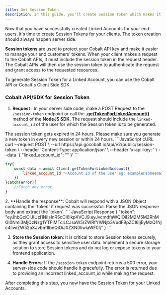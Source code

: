 ```yaml
---
title: Get Session Token
description: In this guide, you'll create Session Token which makes it easier to manage you end customer's tokens.
---
```

Now that you have successfully created Linked Accounts for your end-users, it's time to create Session Tokens for your clients. The token creation should always happen server side.

**Session tokens** are used to protect your Cobalt API key and make it easier to manage your end customers’ tokens. When your client makes a request to the Cobalt APIs, it must include the session token in the request header. The Cobalt APIs will then use the session token to authenticate the request and grant access to the requested resources.

To generate Session Token for a Linked Account, you can use the Cobalt API or Cobalt's Client Side SDK.

### Cobalt API/SDK for Session Token

1. **Request** : In your server side code, make a POST Request to the `/session-token` endpoint or call the [**.getTokenForLinkedAccount()**](https://docs.gocobalt.io/sdks/server-side-sdks/nodejs-sdk#gettokenforlinkedaccount) method of the **NodeJS SDK**. The request should include the `linked-account_id` of the user for which the Session token is to be generated.
<Warning>
The session token gets expired in 24 hours. Please make sure you generate a new token in every new session or within 24 hours.
</Warning>

<CodeGroup>
```JavaScript cURL
    curl --request POST \
  --url https://api.gocobalt.io/api/v2/public/session-token \
  --header 'Content-Type: application/json' \
  --header 'x-api-key: <api-key>' \
  --data '{
  "linked_account_id": "<string>"
}'
```

```JavaScript SDK
try{
    const data = await Client.getTokenForLinkedAccount({
        linked_account_id:"<Account Id of the user eg: example@someemail.com>"
    })
}catch(error){
    //Catch any error
}
```
</CodeGroup>
2. **Handle the response**: Cobalt will respond with a JSON Object containing the `token` if request was successful. Parse the JSON response body and extract the `token`.
``` JavaScript Response
{
    "token": "eyJhbGciOiJIUzI1NiIsInR5cCI6IkpXVCJ9.eyJvcmdfaWQiOiI2M2M5M2RhMGI0NmI3MjQzNzg1YTFlMTciLCJsaW5rZWRfYWNjb3VudF9pZCI6IjEyMzQ1Njc4IiwiZW52aXJvbm1lbnQiOiJ0ZXN0IiwiaWF0Ij"
}
```

3. **Store the Session token**: It is critical to store Session tokens securely, as they grant access to sensitive user data. Implement a secure storage solution to store Session tokens and do not log or expose tokens to your frontend application.

4. **Handle Errors**: If the `/session-token` endpoint returns a 500 error, your server-side code should handle it gracefully. The error is returned due to providing an incorrect linked_account_id while making the request.

<Check>
After completing this step, you now have the Session Token for your Linked Accounts.
</Check>